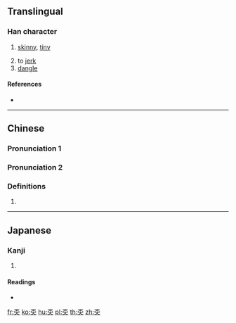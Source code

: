 ==Translingual==

===Han character===
{{Han char|rn=37|rad=大|as=04|sn=7|four=10439|canj=MFK|ids=⿱不大}}
# {{label|mul|Cantonese}} [[skinny]], [[tiny]]
# to [[jerk]]
# [[dangle]]

====References====
* {{Han ref|kx=0250.161|dkj=05872|dj=0510.030|hdz=10529.080|uh=5940|ud=22848|bh=CAB1|bd=51889}}

----

==Chinese==
{{zh-forms}}

===Pronunciation 1===
{{zh-pron
|m=ēn
|c=ngan1
|mc=
|oc=
|ma=
|cat=a,v
}}

===Pronunciation 2===
{{zh-pron
|m=dí
}}

===Definitions===
{{zh-hanzi}}

# {{rfdef|zh}}

----

==Japanese==

===Kanji===
{{ja-kanji|grade=|rs=大04}}

# {{defn|lang=ja|sort=大04}}

====Readings====
* {{ja-readings|on=[[ぼう]] (bō)|kun=[[やせる]] (yaseru)}}

[[fr:奀]]
[[ko:奀]]
[[hu:奀]]
[[pl:奀]]
[[th:奀]]
[[zh:奀]]